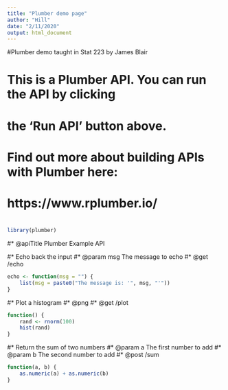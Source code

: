 ---
title: "Plumber demo page"
author: "Hill"
date: "2/11/2020"
output: html_document
---

#Plumber demo taught in Stat 223 by James Blair

# This is a Plumber API. You can run the API by clicking
# the 'Run API' button above.
#
# Find out more about building APIs with Plumber here:
#
#    https://www.rplumber.io/
#
```{r}
library(plumber)
```

#* @apiTitle Plumber Example API

#* Echo back the input
#* @param msg The message to echo
#* @get /echo

```{r}
echo <- function(msg = "") {
    list(msg = paste0("The message is: '", msg, "'"))
}

```


#* Plot a histogram
#* @png
#* @get /plot
```{r}
function() {
    rand <- rnorm(100)
    hist(rand)
}

```


#* Return the sum of two numbers
#* @param a The first number to add
#* @param b The second number to add
#* @post /sum
```{r}
function(a, b) {
    as.numeric(a) + as.numeric(b)
}

```

